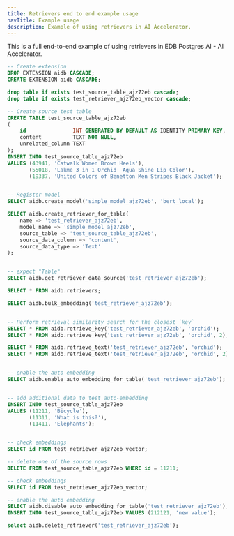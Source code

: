 ```yaml
---
title: Retrievers end to end example usage
navTitle: Example usage
description: Example of using retrievers in AI Accelerator.
---
```


This is a full end-to-end example of using retrievers in EDB Postgres AI - AI Accelerator.

```sql
-- Create extension
DROP EXTENSION aidb CASCADE;
CREATE EXTENSION aidb CASCADE;

drop table if exists test_source_table_ajz72eb cascade;
drop table if exists test_retriever_ajz72eb_vector cascade;

-- Create source test table
CREATE TABLE test_source_table_ajz72eb
(
    id               INT GENERATED BY DEFAULT AS IDENTITY PRIMARY KEY,
    content          TEXT NOT NULL,
    unrelated_column TEXT
);
INSERT INTO test_source_table_ajz72eb
VALUES (43941, 'Catwalk Women Brown Heels'),
       (55018, 'Lakme 3 in 1 Orchid  Aqua Shine Lip Color'),
       (19337, 'United Colors of Benetton Men Stripes Black Jacket');


-- Register model
SELECT aidb.create_model('simple_model_ajz72eb', 'bert_local');

SELECT aidb.create_retriever_for_table(
    name => 'test_retriever_ajz72eb',
    model_name => 'simple_model_ajz72eb',
    source_table => 'test_source_table_ajz72eb',
    source_data_column => 'content',
    source_data_type => 'Text'
);


-- expect "Table"
SELECT aidb.get_retriever_data_source('test_retriever_ajz72eb');

SELECT * FROM aidb.retrievers;

SELECT aidb.bulk_embedding('test_retriever_ajz72eb');


-- Perform retrieval similarity search for the closest `key`
SELECT * FROM aidb.retrieve_key('test_retriever_ajz72eb', 'orchid');
SELECT * FROM aidb.retrieve_key('test_retriever_ajz72eb', 'orchid', 2);  -- Limit to top 2 results

SELECT * FROM aidb.retrieve_text('test_retriever_ajz72eb', 'orchid');
SELECT * FROM aidb.retrieve_text('test_retriever_ajz72eb', 'orchid', 2);  -- Limit to top 2 results


-- enable the auto embedding
SELECT aidb.enable_auto_embedding_for_table('test_retriever_ajz72eb');


-- add additional data to test auto-embedding
INSERT INTO test_source_table_ajz72eb
VALUES (11211, 'Bicycle'),
       (11311, 'What is this?'),
       (11411, 'Elephants');


-- check embeddings
SELECT id FROM test_retriever_ajz72eb_vector;

-- delete one of the source rows
DELETE FROM test_source_table_ajz72eb WHERE id = 11211;

-- check embeddings
SELECT id FROM test_retriever_ajz72eb_vector;

-- enable the auto embedding
SELECT aidb.disable_auto_embedding_for_table('test_retriever_ajz72eb');
INSERT INTO test_source_table_ajz72eb VALUES (212121, 'new value');

select aidb.delete_retriever('test_retriever_ajz72eb');
```


